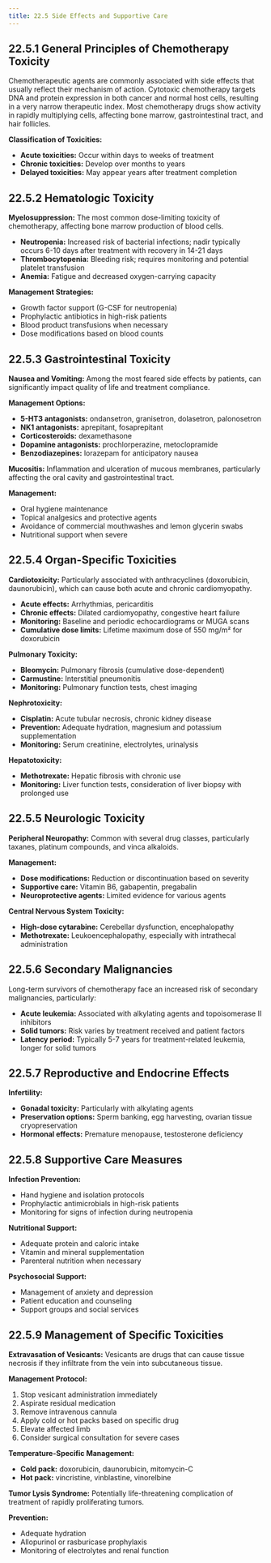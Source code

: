 ```yaml
---
title: 22.5 Side Effects and Supportive Care
---
```




## 22.5.1 General Principles of Chemotherapy Toxicity

Chemotherapeutic agents are commonly associated with side effects that usually reflect their mechanism of action. Cytotoxic chemotherapy targets DNA and protein expression in both cancer and normal host cells, resulting in a very narrow therapeutic index. Most chemotherapy drugs show activity in rapidly multiplying cells, affecting bone marrow, gastrointestinal tract, and hair follicles.

**Classification of Toxicities:**
- **Acute toxicities:** Occur within days to weeks of treatment
- **Chronic toxicities:** Develop over months to years
- **Delayed toxicities:** May appear years after treatment completion

## 22.5.2 Hematologic Toxicity

**Myelosuppression:**
The most common dose-limiting toxicity of chemotherapy, affecting bone marrow production of blood cells.

- **Neutropenia:** Increased risk of bacterial infections; nadir typically occurs 6-10 days after treatment with recovery in 14-21 days
- **Thrombocytopenia:** Bleeding risk; requires monitoring and potential platelet transfusion
- **Anemia:** Fatigue and decreased oxygen-carrying capacity

**Management Strategies:**
- Growth factor support (G-CSF for neutropenia)
- Prophylactic antibiotics in high-risk patients
- Blood product transfusions when necessary
- Dose modifications based on blood counts

## 22.5.3 Gastrointestinal Toxicity

**Nausea and Vomiting:**
Among the most feared side effects by patients, can significantly impact quality of life and treatment compliance.

**Management Options:**
- **5-HT3 antagonists:** ondansetron, granisetron, dolasetron, palonosetron
- **NK1 antagonists:** aprepitant, fosaprepitant
- **Corticosteroids:** dexamethasone
- **Dopamine antagonists:** prochlorperazine, metoclopramide
- **Benzodiazepines:** lorazepam for anticipatory nausea

**Mucositis:**
Inflammation and ulceration of mucous membranes, particularly affecting the oral cavity and gastrointestinal tract.

**Management:**
- Oral hygiene maintenance
- Topical analgesics and protective agents
- Avoidance of commercial mouthwashes and lemon glycerin swabs
- Nutritional support when severe

## 22.5.4 Organ-Specific Toxicities

**Cardiotoxicity:**
Particularly associated with anthracyclines (doxorubicin, daunorubicin), which can cause both acute and chronic cardiomyopathy.

- **Acute effects:** Arrhythmias, pericarditis
- **Chronic effects:** Dilated cardiomyopathy, congestive heart failure
- **Monitoring:** Baseline and periodic echocardiograms or MUGA scans
- **Cumulative dose limits:** Lifetime maximum dose of 550 mg/m² for doxorubicin

**Pulmonary Toxicity:**
- **Bleomycin:** Pulmonary fibrosis (cumulative dose-dependent)
- **Carmustine:** Interstitial pneumonitis
- **Monitoring:** Pulmonary function tests, chest imaging

**Nephrotoxicity:**
- **Cisplatin:** Acute tubular necrosis, chronic kidney disease
- **Prevention:** Adequate hydration, magnesium and potassium supplementation
- **Monitoring:** Serum creatinine, electrolytes, urinalysis

**Hepatotoxicity:**
- **Methotrexate:** Hepatic fibrosis with chronic use
- **Monitoring:** Liver function tests, consideration of liver biopsy with prolonged use

## 22.5.5 Neurologic Toxicity

**Peripheral Neuropathy:**
Common with several drug classes, particularly taxanes, platinum compounds, and vinca alkaloids.

**Management:**
- **Dose modifications:** Reduction or discontinuation based on severity
- **Supportive care:** Vitamin B6, gabapentin, pregabalin
- **Neuroprotective agents:** Limited evidence for various agents

**Central Nervous System Toxicity:**
- **High-dose cytarabine:** Cerebellar dysfunction, encephalopathy
- **Methotrexate:** Leukoencephalopathy, especially with intrathecal administration

## 22.5.6 Secondary Malignancies

Long-term survivors of chemotherapy face an increased risk of secondary malignancies, particularly:

- **Acute leukemia:** Associated with alkylating agents and topoisomerase II inhibitors
- **Solid tumors:** Risk varies by treatment received and patient factors
- **Latency period:** Typically 5-7 years for treatment-related leukemia, longer for solid tumors

## 22.5.7 Reproductive and Endocrine Effects

**Infertility:**
- **Gonadal toxicity:** Particularly with alkylating agents
- **Preservation options:** Sperm banking, egg harvesting, ovarian tissue cryopreservation
- **Hormonal effects:** Premature menopause, testosterone deficiency

## 22.5.8 Supportive Care Measures

**Infection Prevention:**
- Hand hygiene and isolation protocols
- Prophylactic antimicrobials in high-risk patients
- Monitoring for signs of infection during neutropenia

**Nutritional Support:**
- Adequate protein and caloric intake
- Vitamin and mineral supplementation
- Parenteral nutrition when necessary

**Psychosocial Support:**
- Management of anxiety and depression
- Patient education and counseling
- Support groups and social services

## 22.5.9 Management of Specific Toxicities

**Extravasation of Vesicants:**
Vesicants are drugs that can cause tissue necrosis if they infiltrate from the vein into subcutaneous tissue.

**Management Protocol:**
1. Stop vesicant administration immediately
2. Aspirate residual medication
3. Remove intravenous cannula
4. Apply cold or hot packs based on specific drug
5. Elevate affected limb
6. Consider surgical consultation for severe cases

**Temperature-Specific Management:**
- **Cold pack:** doxorubicin, daunorubicin, mitomycin-C
- **Hot pack:** vincristine, vinblastine, vinorelbine

**Tumor Lysis Syndrome:**
Potentially life-threatening complication of treatment of rapidly proliferating tumors.

**Prevention:**
- Adequate hydration
- Allopurinol or rasburicase prophylaxis
- Monitoring of electrolytes and renal function
